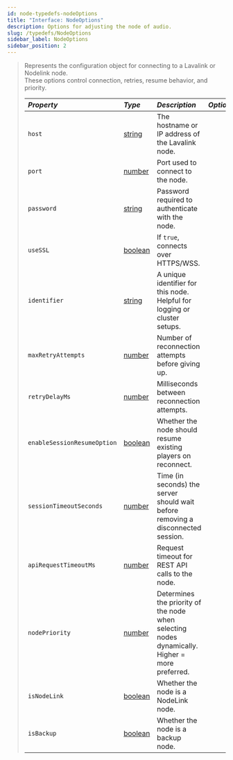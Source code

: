 ```yaml
---
id: node-typedefs-nodeOptions
title: "Interface: NodeOptions"
description: Options for adjusting the node of audio.
slug: /typedefs/NodeOptions
sidebar_label: NodeOptions
sidebar_position: 2
---
```



> Represents the configuration object for connecting to a Lavalink or Nodelink node.  
> These options control connection, retries, resume behavior, and priority.
> 
> | <i className="fa-solid fa-hashtag" /> Property      | <i className="fa-solid fa-font" /> Type                                                              | <i className="fa-solid fa-list" /> Description                                                  | <i className="fa-solid fa-flask" /> Optional |
> |:----------------------------------------------------|:------------------------------------------------------------------------------------------------------|:---------------------------------------------------------------------------------------------- |:--------------------------------------------:|
> | `host`                                              | [string](https://developer.mozilla.org/en-US/docs/Web/JavaScript/Reference/Global_Objects/String)     | The hostname or IP address of the Lavalink node.                                               | <i className="fa-solid fa-xmark" />          |
> | `port`                                              | [number](https://developer.mozilla.org/en-US/docs/Web/JavaScript/Reference/Global_Objects/Number)     | Port used to connect to the node.                                                              | <i className="fa-solid fa-check" />          |
> | `password`                                          | [string](https://developer.mozilla.org/en-US/docs/Web/JavaScript/Reference/Global_Objects/String)     | Password required to authenticate with the node.                                               | <i className="fa-solid fa-check" />          |
> | `useSSL`                                            | [boolean](https://developer.mozilla.org/en-US/docs/Web/JavaScript/Reference/Global_Objects/Boolean)   | If `true`, connects over HTTPS/WSS.                                                            | <i className="fa-solid fa-check" />          |
> | `identifier`                                        | [string](https://developer.mozilla.org/en-US/docs/Web/JavaScript/Reference/Global_Objects/String)     | A unique identifier for this node. Helpful for logging or cluster setups.                      | <i className="fa-solid fa-check" />          |
> | `maxRetryAttempts`                                  | [number](https://developer.mozilla.org/en-US/docs/Web/JavaScript/Reference/Global_Objects/Number)     | Number of reconnection attempts before giving up.                                              | <i className="fa-solid fa-check" />          |
> | `retryDelayMs`                                      | [number](https://developer.mozilla.org/en-US/docs/Web/JavaScript/Reference/Global_Objects/Number)     | Milliseconds between reconnection attempts.                                                    | <i className="fa-solid fa-check" />          |
> | `enableSessionResumeOption`                         | [boolean](https://developer.mozilla.org/en-US/docs/Web/JavaScript/Reference/Global_Objects/Boolean)   | Whether the node should resume existing players on reconnect.                                  | <i className="fa-solid fa-check" />          |
> | `sessionTimeoutSeconds`                             | [number](https://developer.mozilla.org/en-US/docs/Web/JavaScript/Reference/Global_Objects/Number)     | Time (in seconds) the server should wait before removing a disconnected session.               | <i className="fa-solid fa-check" />          |
> | `apiRequestTimeoutMs`                               | [number](https://developer.mozilla.org/en-US/docs/Web/JavaScript/Reference/Global_Objects/Number)     | Request timeout for REST API calls to the node.                                                | <i className="fa-solid fa-check" />          |
> | `nodePriority`                                      | [number](https://developer.mozilla.org/en-US/docs/Web/JavaScript/Reference/Global_Objects/Number)     | Determines the priority of the node when selecting nodes dynamically. Higher = more preferred. | <i className="fa-solid fa-check" />          |
> | `isNodeLink`                                        | [boolean](https://developer.mozilla.org/en-US/docs/Web/JavaScript/Reference/Global_Objects/Boolean)   | Whether the node is a NodeLink node.                                                           | <i className="fa-solid fa-check" />          |
> | `isBackup`                                          | [boolean](https://developer.mozilla.org/en-US/docs/Web/JavaScript/Reference/Global_Objects/Boolean)   | Whether the node is a backup node.                                                             | <i className="fa-solid fa-check" />          |
